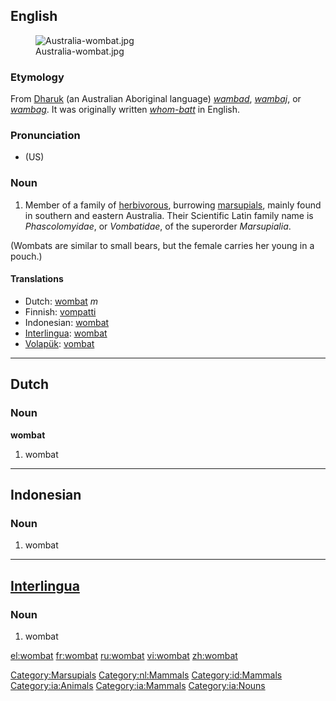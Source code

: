 {{wikipedia}}
==English==

[[Image:Australia-wombat.jpg|thumb]]

===Etymology===
From [[Dharuk]] (an Australian Aboriginal language) ''[[wambad]]'', ''[[wambaj]]'', or ''[[wambag]]''. It was originally written ''[[whom-batt]]'' in English.

===Pronunciation===
* (US) {{IPA|/ˈwɑmˌbæt/}}

===Noun===
{{en-noun}}

#Member of a family of [[herbivorous]], burrowing [[marsupial]]s, mainly found in southern and eastern Australia. Their Scientific Latin family name is ''Phascolomyidae'', or ''Vombatidae'', of the superorder ''Marsupialia''. 
(Wombats are similar to small bears, but the female carries her young in a pouch.)

====Translations====
*Dutch: [[wombat#Dutch|wombat]] ''m''
*Finnish: [[vompatti]]
*Indonesian: [[wombat#Indonesian|wombat]]
*[[Interlingua]]: [[wombat#Interlingua|wombat]]
*[[Volapük]]: [[vombat]]

[[Category:Marsupials]]

----

==Dutch==

[[Category:nl:Mammals]]
===Noun===
'''wombat''' {{m}}
# wombat

----

==Indonesian==

[[Category:id:Mammals]]
===Noun===
# wombat

----

==[[Interlingua]]==

[[Category:ia:Animals]]
[[Category:ia:Mammals]]
[[Category:ia:Nouns]]
===Noun===
# wombat

[[el:wombat]]
[[fr:wombat]]
[[ru:wombat]]
[[vi:wombat]]
[[zh:wombat]]